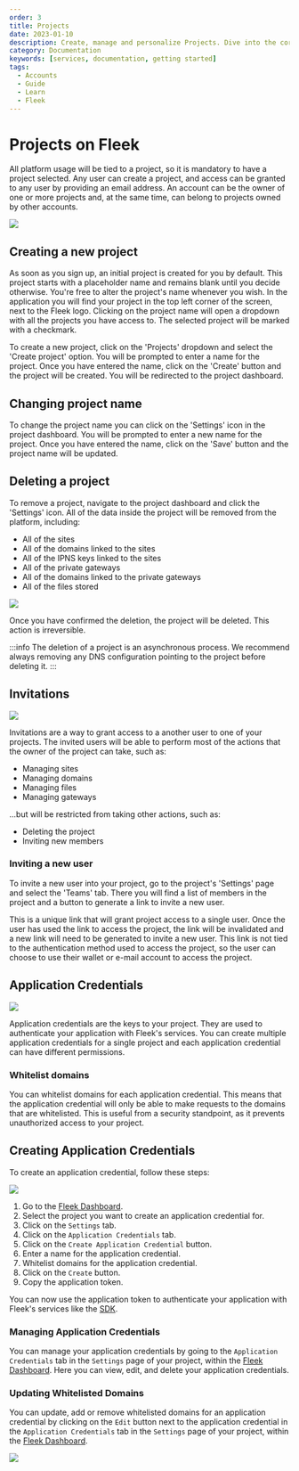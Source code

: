 ```yaml
---
order: 3
title: Projects
date: 2023-01-10
description: Create, manage and personalize Projects. Dive into the core of project handling on Fleek, from your first auto-generated project to organizing your next idea.
category: Documentation
keywords: [services, documentation, getting started]
tags:
  - Accounts
  - Guide
  - Learn
  - Fleek
---
```


# Projects on Fleek

All platform usage will be tied to a project, so it is mandatory to have a project selected. Any user can create a project, and access can be granted to any user by providing an email address. An account can be the owner of one or more projects and, at the same time, can belong to projects owned by other accounts.

![](./projects-overview.svg)

<div className="my-12 bg-gray-dark-6 p-[1px]" />

## Creating a new project

As soon as you sign up, an initial project is created for you by default. This project starts with a placeholder name and remains blank until you decide otherwise. You're free to alter the project's name whenever you wish. In the application you will find your project in the top left corner of the screen, next to the Fleek logo. Clicking on the project name will open a dropdown with all the projects you have access to. The selected project will be marked with a checkmark.

To create a new project, click on the 'Projects' dropdown and select the 'Create project' option. You will be prompted to enter a name for the project. Once you have entered the name, click on the 'Create' button and the project will be created. You will be redirected to the project dashboard.

## Changing project name

To change the project name you can click on the 'Settings' icon in the project dashboard. You will be prompted to enter a new name for the project. Once you have entered the name, click on the 'Save' button and the project name will be updated.

## Deleting a project

To remove a project, navigate to the project dashboard and click the 'Settings' icon. All of the data inside the project will be removed from the platform, including:

- All of the sites
- All of the domains linked to the sites
- All of the IPNS keys linked to the sites
- All of the private gateways
- All of the domains linked to the private gateways
- All of the files stored

![](./project-delete.svg)

Once you have confirmed the deletion, the project will be deleted. This action is irreversible.

:::info
The deletion of a project is an asynchronous process. We recommend always removing any DNS configuration pointing to the project before deleting it.
:::

## Invitations

![](./project-invite.svg)

Invitations are a way to grant access to a another user to one of your projects. The invited users will be able to perform most of the actions that the owner of the project can take, such as:

- Managing sites
- Managing domains
- Managing files
- Managing gateways

...but will be restricted from taking other actions, such as:

- Deleting the project
- Inviting new members

### Inviting a new user

To invite a new user into your project, go to the project's 'Settings' page and select the 'Teams' tab. There you will find a list of members in the project and a button to generate a link to invite a new user.

This is a unique link that will grant project access to a single user. Once the user has used the link to access the project, the link will be invalidated and a new link will need to be generated to invite a new user. This link is not tied to the authentication method used to access the project, so the user can choose to use their wallet or e-mail account to access the project.

## Application Credentials

![](./app-creds.svg)

Application credentials are the keys to your project. They are used to authenticate your application with Fleek's services. You can create multiple application credentials for a single project and each application credential can have different permissions.

### Whitelist domains

You can whitelist domains for each application credential. This means that the application credential will only be able to make requests to the domains that are whitelisted. This is useful from a security standpoint, as it prevents unauthorized access to your project.

## Creating Application Credentials

To create an application credential, follow these steps:

![](./create-app-creds.svg)

1. Go to the [Fleek Dashboard](https://app.fleek.xyz/).
2. Select the project you want to create an application credential for.
3. Click on the `Settings` tab.
4. Click on the `Application Credentials` tab.
5. Click on the `Create Application Credential` button.
6. Enter a name for the application credential.
7. Whitelist domains for the application credential.
8. Click on the `Create` button.
9. Copy the application token.

You can now use the application token to authenticate your application with Fleek's services like the [SDK](/docs/SDK).

### Managing Application Credentials

You can manage your application credentials by going to the `Application Credentials` tab in the `Settings` page of your project, within the [Fleek Dashboard](https://app.fleek.xyz/). Here you can view, edit, and delete your application credentials.

### Updating Whitelisted Domains

You can update, add or remove whitelisted domains for an application credential by clicking on the `Edit` button next to the application credential in the `Application Credentials` tab in the `Settings` page of your project, within the [Fleek Dashboard](https://app.fleek.xyz/).

![](./edit-app-creds.svg)
